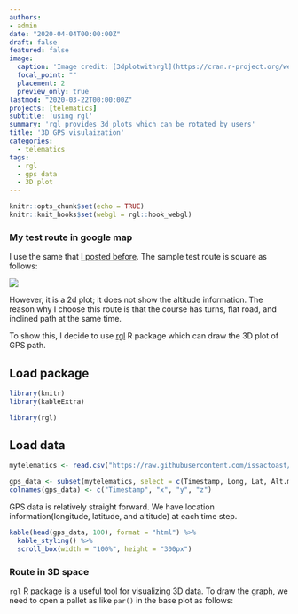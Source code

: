 ```yaml
---
authors:
- admin
date: "2020-04-04T00:00:00Z"
draft: false
featured: false
image:
  caption: 'Image credit: [3dplotwithrgl](https://cran.r-project.org/web/packages/rgl/vignettes/rgl.html)'
  focal_point: ""
  placement: 2
  preview_only: true
lastmod: "2020-03-22T00:00:00Z"
projects: [telematics]
subtitle: 'using rgl'
summary: 'rgl provides 3d plots which can be rotated by users'
title: '3D GPS visulaization'
categories:
  - telematics
tags:
  - rgl
  - gps data
  - 3D plot 
---
```


```r
knitr::opts_chunk$set(echo = TRUE)
knitr::knit_hooks$set(webgl = rgl::hook_webgl)
```

### My test route in google map

I use the same that [I posted before](https://www.theissaclee.com/en/post/gpsvisulization/). The sample test route is square as follows:

![](https://www.theissaclee.com/en/post/gpsvisulization/myanimation.gif)

However, it is a 2d plot; it does not show the altitude information. The reason why I choose this route is that the course has turns, flat road, and inclined path at the same time. 

To show this, I decide to use [rgl](https://cran.r-project.org/web/packages/rgl/vignettes/rgl.html) R package which can draw the 3D plot of GPS path.

## Load package

```r
library(knitr)
library(kableExtra)
```

```r
library(rgl)
```

## Load data

```r
mytelematics <- read.csv("https://raw.githubusercontent.com/issactoast/theissacleedotcom/master/static/data/sampletrip.csv", header = TRUE, fill = TRUE)

gps_data <- subset(mytelematics, select = c(Timestamp, Long, Lat, Alt.m.))
colnames(gps_data) <- c("Timestamp", "x", "y", "z")
```

GPS data is relatively straight forward. We have location information(longitude, latitude, and altitude) at each time step.

```r
kable(head(gps_data, 100), format = "html") %>% 
  kable_styling() %>% 
  scroll_box(width = "100%", height = "300px")
```

### Route in 3D space

`rgl` R package is a useful tool for visualizing 3D data. To draw the graph, we need to open a pallet as like `par()` in the base plot as follows:


